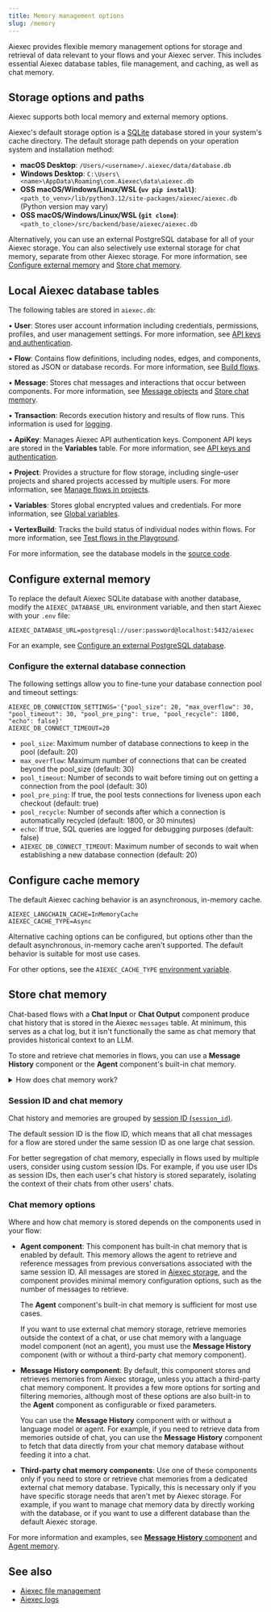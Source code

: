 ```yaml
---
title: Memory management options
slug: /memory
---
```


Aiexec provides flexible memory management options for storage and retrieval of data relevant to your flows and your Aiexec server.
This includes essential Aiexec database tables, file management, and caching, as well as chat memory.

## Storage options and paths

Aiexec supports both local memory and external memory options.

Aiexec's default storage option is a [SQLite](https://www.sqlite.org/) database stored in your system's cache directory.
The default storage path depends on your operation system and installation method:

- **macOS Desktop**: `/Users/<username>/.aiexec/data/database.db`
- **Windows Desktop**: `C:\Users\<name>\AppData\Roaming\com.Aiexec\data\aiexec.db`
- **OSS macOS/Windows/Linux/WSL (`uv pip install`)**: `<path_to_venv>/lib/python3.12/site-packages/aiexec/aiexec.db` (Python version may vary)
- **OSS macOS/Windows/Linux/WSL (`git clone`)**: `<path_to_clone>/src/backend/base/aiexec/aiexec.db`

Alternatively, you can use an external PostgreSQL database for all of your Aiexec storage.
You can also selectively use external storage for chat memory, separate from other Aiexec storage.
For more information, see [Configure external memory](#configure-external-memory) and [Store chat memory](#store-chat-memory).

## Local Aiexec database tables

The following tables are stored in `aiexec.db`:

• **User**: Stores user account information including credentials, permissions, profiles, and user management settings. For more information, see [API keys and authentication](/api-keys-and-authentication).

• **Flow**: Contains flow definitions, including nodes, edges, and components, stored as JSON or database records. For more information, see [Build flows](/concepts-flows).

• **Message**: Stores chat messages and interactions that occur between components. For more information, see [Message objects](/data-types#message) and [Store chat memory](#store-chat-memory).

• **Transaction**: Records execution history and results of flow runs. This information is used for [logging](/logging).

• **ApiKey**: Manages Aiexec API authentication keys. Component API keys are stored in the **Variables** table. For more information, see [API keys and authentication](/api-keys-and-authentication).

• **Project**: Provides a structure for flow storage, including single-user projects and shared projects accessed by multiple users. For more information, see [Manage flows in projects](/concepts-flows#projects).

• **Variables**: Stores global encrypted values and credentials. For more information, see [Global variables](/configuration-global-variables).

• **VertexBuild**: Tracks the build status of individual nodes within flows. For more information, see [Test flows in the Playground](/concepts-playground).

For more information, see the database models in the [source code](https://github.com/khulnasoft-lab/aiexec/tree/main/src/backend/base/aiexec/services/database/models).

## Configure external memory

To replace the default Aiexec SQLite database with another database, modify the `AIEXEC_DATABASE_URL` environment variable, and then start Aiexec with your `.env` file:

```
AIEXEC_DATABASE_URL=postgresql://user:password@localhost:5432/aiexec
```

For an example, see [Configure an external PostgreSQL database](/configuration-custom-database).

### Configure the external database connection

The following settings allow you to fine-tune your database connection pool and timeout settings:

```
AIEXEC_DB_CONNECTION_SETTINGS='{"pool_size": 20, "max_overflow": 30, "pool_timeout": 30, "pool_pre_ping": true, "pool_recycle": 1800, "echo": false}'
AIEXEC_DB_CONNECT_TIMEOUT=20
```

- `pool_size`: Maximum number of database connections to keep in the pool (default: 20)
- `max_overflow`: Maximum number of connections that can be created beyond the pool_size (default: 30)
- `pool_timeout`: Number of seconds to wait before timing out on getting a connection from the pool (default: 30)
- `pool_pre_ping`: If true, the pool tests connections for liveness upon each checkout (default: true)
- `pool_recycle`: Number of seconds after which a connection is automatically recycled (default: 1800, or 30 minutes)
- `echo`: If true, SQL queries are logged for debugging purposes (default: false)
- `AIEXEC_DB_CONNECT_TIMEOUT`: Maximum number of seconds to wait when establishing a new database connection (default: 20)

## Configure cache memory

The default Aiexec caching behavior is an asynchronous, in-memory cache.
```
AIEXEC_LANGCHAIN_CACHE=InMemoryCache
AIEXEC_CACHE_TYPE=Async
```

Alternative caching options can be configured, but options other than the default asynchronous, in-memory cache aren't supported.
The default behavior is suitable for most use cases.

For other options, see the `AIEXEC_CACHE_TYPE` [environment variable](/environment-variables).

## Store chat memory

Chat-based flows with a **Chat Input** or **Chat Output** component produce chat history that is stored in the Aiexec `messages` table.
At minimum, this serves as a chat log, but it isn't functionally the same as chat memory that provides historical context to an LLM.

To store and retrieve chat memories in flows, you can use a **Message History** component or the **Agent** component's built-in chat memory.

<details>
<summary>How does chat memory work?</summary>

Chat memory is a cache for an LLM or agent to preserve past conversations to retain and reference that context in future interactions.
For example, if a user has already told the LLM their name, the LLM can retrieve that information from chat memory rather than asking the user to repeat themselves in future conversations or messages.

Chat memory is distinct from vector store memory because it is built specifically for storing and retrieving chat messages from databases.

Components that support chat memory (such as the **Agent** and **Message History** components) provide access to their respective databases _as memory_.
Retrieval as memory is an important distinction for LLMs and agents because this storage and retrieval mechanism is specifically designed to recall context from past conversations.
Unlike vector stores, which are designed for semantic search and retrieval of text chunks, chat memory is designed to store and retrieve chat messages in a way that is optimized for conversation history.

</details>

### Session ID and chat memory

Chat history and memories are grouped by [session ID (`session_id`)](/session-id).

The default session ID is the flow ID, which means that all chat messages for a flow are stored under the same session ID as one large chat session.

For better segregation of chat memory, especially in flows used by multiple users, consider using custom session IDs.
For example, if you use user IDs as session IDs, then each user's chat history is stored separately, isolating the context of their chats from other users' chats.

### Chat memory options

Where and how chat memory is stored depends on the components used in your flow:

* **Agent component**: This component has built-in chat memory that is enabled by default.
This memory allows the agent to retrieve and reference messages from previous conversations associated with the same session ID.
All messages are stored in [Aiexec storage](#storage-options-and-paths), and the component provides minimal memory configuration options, such as the number of messages to retrieve.

    The **Agent** component's built-in chat memory is sufficient for most use cases.

    If you want to use external chat memory storage, retrieve memories outside the context of a chat, or use chat memory with a language model component (not an agent), you must use the **Message History** component (with or without a third-party chat memory component).

* **Message History component**: By default, this component stores and retrieves memories from Aiexec storage, unless you attach a third-party chat memory component. It provides a few more options for sorting and filtering memories, although most of these options are also built-in to the **Agent** component as configurable or fixed parameters.

    You can use the **Message History** component with or without a language model or agent.
    For example, if you need to retrieve data from memories outside of chat, you can use the **Message History** component to fetch that data directly from your chat memory database without feeding it into a chat.

* **Third-party chat memory components**: Use one of these components only if you need to store or retrieve chat memories from a dedicated external chat memory database.
Typically, this is necessary only if you have specific storage needs that aren't met by Aiexec storage.
For example, if you want to manage chat memory data by directly working with the database, or if you want to use a different database than the default Aiexec storage.

For more information and examples, see [**Message History** component](/components-helpers#message-history) and [Agent memory](/agents#agent-memory).

## See also

* [Aiexec file management](/concepts-file-management)
* [Aiexec logs](/logging)